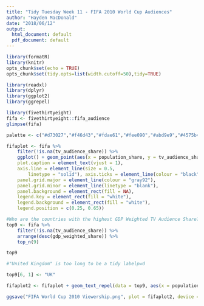 ```yaml
---
title: "Tidy Tuesday Week 11 - FIFA 2010 World Cup Audiences"
author: "Hayden MacDonald"
date: "2018/06/12"
output:
  html_document: default
  pdf_document: default
---
```


```r
library(formatR)
library(knitr)
opts_chunk$set(echo = TRUE)
opts_chunk$set(tidy.opts=list(width.cutoff=50),tidy=TRUE)

library(readxl)
library(dplyr)
library(ggplot2)
library(ggrepel)
```

```r
library(fivethirtyeight)
fifa <- fivethirtyeight::fifa_audience
glimpse(fifa)
```

```r
palette <- c("#d73027","#f46d43","#fdae61","#fee090","#abd9e9","#4575b4")

fifaplot <- fifa %>%
    filter(!is.na(tv_audience_share)) %>%
    ggplot() + geom_point(aes(x = population_share, y = tv_audience_share, size = gdp_weighted_share, color = confederation)) + scale_x_log10() + labs(title = "FIFA World Cup 2010 Viewership", subtitle = "Percent share of global TV audience over log percent share of global population", x = "Log Percent Share of Global Population", y = "Percent TV Audience Share") + scale_colour_manual(name = "Confederation", values = palette) + scale_size_continuous(name = "GDP Weighted TV Audience Share (%)") + theme(plot.subtitle = element_text(vjust = 1), 
    plot.caption = element_text(vjust = 1), 
    axis.line = element_line(size = 0.5, 
        linetype = "solid"), axis.ticks = element_line(colour = "black"), 
    panel.grid.major = element_line(colour = "gray92"), 
    panel.grid.minor = element_line(linetype = "blank"), 
    panel.background = element_rect(fill = NA), 
    legend.key = element_rect(fill = "white"), 
    legend.background = element_rect(fill = "white"),
    legend.position = c(0.25, 0.65))
```
\pagebreak
```r
#Who are the countries with the highest GDP Weighted TV Audience Share?
top9 <- fifa %>%
    filter(!is.na(tv_audience_share)) %>%
    arrange(desc(gdp_weighted_share)) %>%
    top_n(9)

top9

#"United Kingdom" is too long to be a tidy labelpwd

top9[6, 1] <- "UK"

fifaplot2 <- fifaplot + geom_text_repel(data = top9, aes(x = population_share, y = tv_audience_share, label = country), box.padding = 1.5, point.padding = 0.6)
```

```r
ggsave("FIFA World Cup 2010 Viewership.png", plot = fifaplot2, device = "png", dpi = 300, path = "C:/Users/Hayden/Documents/hmd-tidy-tuesday/week11")
```




